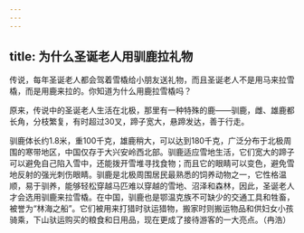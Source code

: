 ```yaml
---
---
---
```

title: 为什么圣诞老人用驯鹿拉礼物
---






传说，每年圣诞老人都会驾着雪橇给小朋友送礼物，而且圣诞老人不是用马来拉雪橇，而是用鹿来拉的。你知道为什么用鹿拉雪橇吗？



原来，传说中的圣诞老人生活在北极，那里有一种特殊的鹿——驯鹿，雌、雄鹿都长角，分枝繁复，有时超过30叉，蹄子宽大，悬蹄发达，善于行走。

驯鹿体长约1.8米，重100千克，雄鹿稍大，可以达到180千克，广泛分布于北极周围的寒带地区，中国仅存于大兴安岭西北部。驯鹿适应雪地生活，它们宽大的蹄子可以避免自己陷入雪中，还能拨开雪堆寻找食物；而且它的眼睛可以变色，避免雪地反射的强光刺伤眼睛。驯鹿是北极周围居民最熟悉的饲养动物之一，它性格温顺，易于驯养，能够轻松穿越马匹难以穿越的雪地、沼泽和森林，因此，圣诞老人才会选用驯鹿来拉雪橇。在中国，驯鹿也是鄂温克族不可缺少的交通工具和牲畜，被誉为“林海之船”。它们被用来打猎时驮运猎物，搬家时则搬运物品和供妇女小孩骑乘，下山驮运购买的粮食和日用品，现在更成了接待游客的一大亮点。（冉浩）